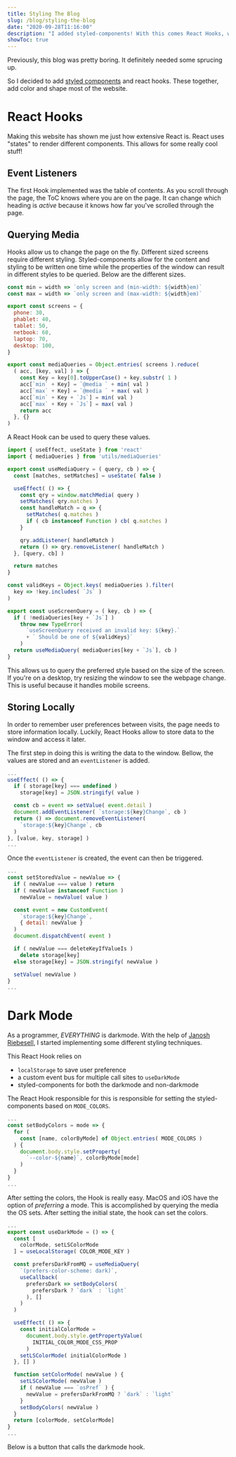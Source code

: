 ```yaml
---
title: Styling The Blog
slug: /blog/styling-the-blog
date: "2020-09-28T11:16:00"
description: "I added styled-components! With this comes React Hooks, ways to store data locally, and much more."
showToc: true
---
```



Previously, this blog was pretty boring. It definitely needed some sprucing up.

So I decided to add [styled components](https://styled-components.com) and react hooks. These together, add color and shape most of the website.

# React Hooks

Making this website has shown me just how extensive React is. React uses "states" to render different components. This allows for some really cool stuff!

## Event Listeners

The first Hook implemented was the table of contents. As you scroll through the page, the ToC knows where you are on the page. It can change which heading is *active* because it knows how far you've scrolled through the page. 

## Querying Media

Hooks allow us to change the page on the fly. Different sized screens require different styling. Styled-components allow for the content and styling to be written one time while the properties of the window can result in different styles to be queried. Below are the different sizes.

```js:title=src/utils/mediaQueries.js
const min = width => `only screen and (min-width: ${width}em)`
const max = width => `only screen and (max-width: ${width}em)`

export const screens = {
  phone: 30,
  phablet: 40,
  tablet: 50,
  netbook: 60,
  laptop: 70,
  desktop: 100,
}

export const mediaQueries = Object.entries( screens ).reduce(
  ( acc, [key, val] ) => {
    const Key = key[0].toUpperCase() + key.substr( 1 )
    acc[`min` + Key] = `@media ` + min( val )
    acc[`max` + Key] = `@media ` + max( val )
    acc[`min` + Key + `Js`] = min( val )
    acc[`max` + Key + `Js`] = max( val )
    return acc
  }, {}
)
```

A React Hook can be used to query these values.

```js:title=src/hooks/useMediaQuery.js
import { useEffect, useState } from 'react'
import { mediaQueries } from 'utils/mediaQueries'

export const useMediaQuery = ( query, cb ) => {
  const [matches, setMatches] = useState( false )

  useEffect( () => {
    const qry = window.matchMedia( query )
    setMatches( qry.matches )
    const handleMatch = q => {
      setMatches( q.matches )
      if ( cb instanceof Function ) cb( q.matches )
    }

    qry.addListener( handleMatch )
    return () => qry.removeListener( handleMatch )
  }, [query, cb] )

  return matches
}

const validKeys = Object.keys( mediaQueries ).filter(
  key => !key.includes( `Js` )
)

export const useScreenQuery = ( key, cb ) => {
  if ( !mediaQueries[key + `Js`] )
    throw new TypeError(
      `useScreenQuery received an invalid key: ${key}.`
      + ` Should be one of ${validKeys}`
    )
  return useMediaQuery( mediaQueries[key + `Js`], cb )
}
```

This allows us to query the preferred style based on the size of the screen. If you're on a desktop, try resizing the window to see the webpage change. This is useful because it handles mobile screens.

## Storing Locally

In order to remember user preferences between visits, the page needs to store information locally. Luckily, React Hooks allow to store data to the window and access it later.

The first step in doing this is writing the data to the window. Bellow, the values are stored and an `eventListener` is added.

```js:title=src/hooks/useStorage.js
...
useEffect( () => {
  if ( storage[key] === undefined )
    storage[key] = JSON.stringify( value )

  const cb = event => setValue( event.detail )
  document.addEventListener( `storage:${key}Change`, cb )
  return () => document.removeEventListener(
    `storage:${key}Change`, cb 
  )
}, [value, key, storage] )
...
```

Once the `eventListener` is created, the event can then be triggered.

```js:title=src/hooks/useStorage.js
...
const setStoredValue = newValue => {
  if ( newValue === value ) return
  if ( newValue instanceof Function ) 
    newValue = newValue( value )

  const event = new CustomEvent( 
    `storage:${key}Change`, 
    { detail: newValue } 
  )
  document.dispatchEvent( event )

  if ( newValue === deleteKeyIfValueIs )
    delete storage[key]
  else storage[key] = JSON.stringify( newValue )

  setValue( newValue )
}
...
```

# Dark Mode

As a programmer, *EVERYTHING* is darkmode. With the help of [Janosh Riebesell](https://github.com/janosh/blog), I started implementing some different styling techniques.

This React Hook relies on
- `localStorage` to save user preference
- a custom event bus for multiple call sites to `useDarkMode`
- styled-components for both the darkmode and non-darkmode

The React Hook responsible for this is responsible for setting the styled-components based on `MODE_COLORS`.

```js:title=src/hooks/useDarkMode.js
...
const setBodyColors = mode => {
  for ( 
    const [name, colorByMode] of Object.entries( MODE_COLORS )
  ) {
    document.body.style.setProperty( 
      `--color-${name}`, colorByMode[mode] 
    )
  }
}
...
```

After setting the colors, the Hook is really easy. MacOS and iOS have the option of *preferring* a mode. This is accomplished by querying the media the OS sets. After setting the initial state, the hook can set the colors.

```js:title=src/hooks/useDarkMode.js
...
export const useDarkMode = () => {
  const [
    colorMode, setLSColorMode
  ] = useLocalStorage( COLOR_MODE_KEY )

  const prefersDarkFromMQ = useMediaQuery(
    `(prefers-color-scheme: dark)`,
    useCallback(
      prefersDark => setBodyColors( 
        prefersDark ? `dark` : `light` 
      ), []
    )
  )

  useEffect( () => {
    const initialColorMode = 
      document.body.style.getPropertyValue(
        INITIAL_COLOR_MODE_CSS_PROP
      )
    setLSColorMode( initialColorMode )
  }, [] )

  function setColorMode( newValue ) {
    setLSColorMode( newValue )
    if ( newValue === `osPref` ) {
      newValue = prefersDarkFromMQ ? `dark` : `light`
    }
    setBodyColors( newValue )
  }
  return [colorMode, setColorMode]
}
...
```

Below is a button that calls the darkmode hook.

<BorderBox><DarkToggle /></BorderBox>
